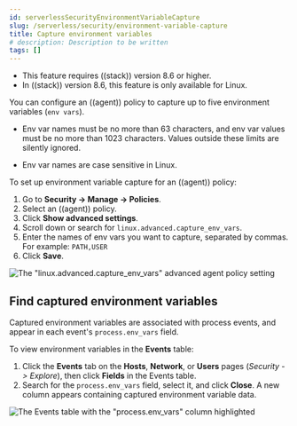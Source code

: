 ```yaml
---
id: serverlessSecurityEnvironmentVariableCapture
slug: /serverless/security/environment-variable-capture
title: Capture environment variables
# description: Description to be written
tags: []
---
```


<div id="environment-variable-capture"></div>

<DocCallOut title="Requirements">

* This feature requires ((stack)) version 8.6 or higher.
* In ((stack)) version 8.6, this feature is only available for Linux.

</DocCallOut>

You can configure an ((agent)) policy to capture up to five environment variables (`env vars`).

<DocCallOut title="Note">

* Env var names must be no more than 63 characters, and env var values must be no more than 1023 characters. Values outside these limits are silently ignored.

* Env var names are case sensitive in Linux.

</DocCallOut>

To set up environment variable capture for an ((agent)) policy:

1. Go to **Security -> Manage -> Policies**.
1. Select an ((agent)) policy.
1. Click **Show advanced settings**.
1. Scroll down or search for `linux.advanced.capture_env_vars`.
1. Enter the names of env vars you want to capture, separated by commas. For example: `PATH,USER`
1. Click **Save**.

![The "linux.advanced.capture_env_vars" advanced agent policy setting](../images/environment-variable-capture/-cloud-native-security-env-var-capture.png)

<div id="find-cap-env-vars"></div>

## Find captured environment variables
Captured environment variables are associated with process events, and appear in each event's `process.env_vars` field.

To view environment variables in the **Events** table:

1. Click the **Events** tab on the **Hosts**, **Network**, or **Users** pages (*Security -> Explore*), then click **Fields** in the Events table.
1. Search for the `process.env_vars` field, select it, and click **Close**.
    A new column appears containing captured environment variable data.

![The Events table with the "process.env_vars" column highlighted](../images/environment-variable-capture/-cloud-native-security-env-var-capture-detail.png)
